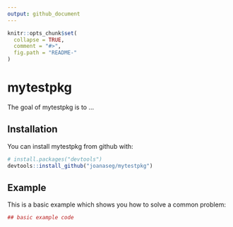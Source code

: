 ```yaml
---
output: github_document
---
```


<!-- README.md is generated from README.Rmd. Please edit that file -->

```r
knitr::opts_chunk$set(
  collapse = TRUE,
  comment = "#>",
  fig.path = "README-"
)
```

# mytestpkg

The goal of mytestpkg is to ...

## Installation

You can install mytestpkg from github with:

```r
# install.packages("devtools")
devtools::install_github("joanaseg/mytestpkg")
```

## Example

This is a basic example which shows you how to solve a common problem:

```r
## basic example code
```
